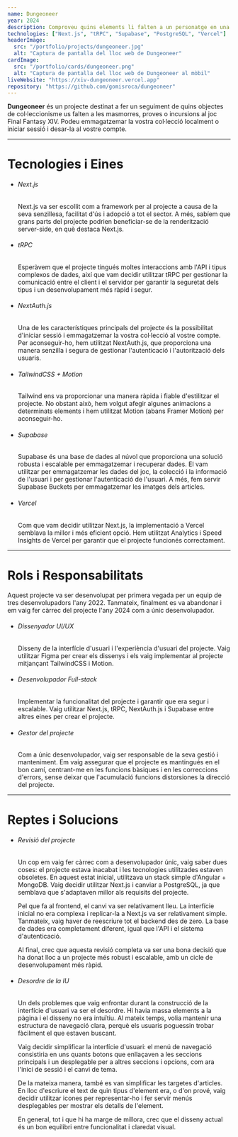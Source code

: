 ```yaml
---
name: Dungeoneer
year: 2024
description: Comproveu quins elements li falten a un personatge en una 'dungeon' o 'raid' a FFXIV.
technologies: ["Next.js", "tRPC", "Supabase", "PostgreSQL", "Vercel"]
headerImage:
  src: "/portfolio/projects/dungeoneer.jpg"
  alt: "Captura de pantalla del lloc web de Dungeoneer"
cardImage:
  src: "/portfolio/cards/dungeoneer.png"
  alt: "Captura de pantalla del lloc web de Dungeoneer al mòbil"
liveWebsite: "https://xiv-dungeoneer.vercel.app"
repository: "https://github.com/gomisroca/dungeoneer"
---
```


<strong>Dungeoneer</strong> és un projecte destinat a fer un seguiment de quins
objectes de col·leccionisme us falten a les masmorres, proves o incursions al
joc Final Fantasy XIV. Podeu emmagatzemar la vostra col·lecció localment o
iniciar sessió i desar-la al vostre compte.

<hr />

<h1 class="text-2xl">Tecnologies i Eines</h1>
<ul>
  <li>
    <h6 className="text-lg font-semibold">Next.js</h6>
    <p>
      Next.js va ser escollit com a framework per al projecte a causa de la seva
      senzillesa, facilitat d'ús i adopció a tot el sector. A més, sabíem que
      grans parts del projecte podrien beneficiar-se de la renderització
      server-side, en què destaca Next.js.
    </p>
  </li>
  <li>
    <h6 className="text-lg font-semibold">tRPC</h6>
    <p>
      Esperàvem que el projecte tingués moltes interaccions amb l'API i tipus
      complexos de dades, així que vam decidir utilitzar tRPC per gestionar la
      comunicació entre el client i el servidor per garantir la seguretat dels
      tipus i un desenvolupament més ràpid i segur.
    </p>
  </li>
  <li>
    <h6 className="text-lg font-semibold">NextAuth.js</h6>
    <p>
      Una de les característiques principals del projecte és la possibilitat
      d'iniciar sessió i emmagatzemar la vostra col·lecció al vostre compte. Per
      aconseguir-ho, hem utilitzat NextAuth.js, que proporciona una manera
      senzilla i segura de gestionar l'autenticació i l'autorització dels
      usuaris.
    </p>
  </li>
  <li>
    <h6 className="text-lg font-semibold">TailwindCSS + Motion</h6>
    <p>
      Tailwind ens va proporcionar una manera ràpida i fiable d'estilitzar el
      projecte. No obstant això, hem volgut afegir algunes animacions a
      determinats elements i hem utilitzat Motion (abans Framer Motion) per
      aconseguir-ho.
    </p>
  </li>
  <li>
    <h6 className="text-lg font-semibold">Supabase</h6>
    <p>
      Supabase és una base de dades al núvol que proporciona una solució robusta
      i escalable per emmagatzemar i recuperar dades. El vam utilitzar per
      emmagatzemar les dades del joc, la colecció i la informació de l'usuari i
      per gestionar l'autenticació de l'usuari. A més, fem servir Supabase
      Buckets per emmagatzemar les imatges dels articles.
    </p>
  </li>
  <li>
    <h6 className="text-lg font-semibold">Vercel</h6>
    <p>
      Com que vam decidir utilitzar Next.js, la implementació a Vercel semblava
      la millor i més eficient opció. Hem utilitzat Analytics i Speed Insights
      de Vercel per garantir que el projecte funcionés correctament.
    </p>
  </li>
</ul>

<hr />

<h1 class="text-2xl">Rols i Responsabilitats</h1>
Aquest projecte va ser desenvolupat per primera vegada per un equip de tres
desenvolupadors l'any 2022. Tanmateix, finalment es va abandonar i em vaig fer
càrrec del projecte l'any 2024 com a únic desenvolupador.
<ul>
  <li>
    <h6 className="text-lg font-semibold">Dissenyador UI/UX</h6>
    <p>
      Disseny de la interfície d'usuari i l'experiència d'usuari del projecte.
      Vaig utilitzar Figma per crear els dissenys i els vaig implementar al
      projecte mitjançant TailwindCSS i Motion.
    </p>
  </li>
  <li>
    <h6 className="text-lg font-semibold">Desenvolupador Full-stack</h6>
    <p>
      Implementar la funcionalitat del projecte i garantir que era segur i
      escalable. Vaig utilitzar Next.js, tRPC, NextAuth.js i Supabase entre
      altres eines per crear el projecte.
    </p>
  </li>
  <li>
    <h6 className="text-lg font-semibold">Gestor del projecte</h6>
    <p>
      Com a únic desenvolupador, vaig ser responsable de la seva gestió i
      manteniment. Em vaig assegurar que el projecte es mantingués en el bon
      camí, centrant-me en les funcions bàsiques i en les correccions d'errors,
      sense deixar que l'acumulació funcions distorsiones la direcció del
      projecte.
    </p>
  </li>
</ul>

<hr />

<h1 class="text-2xl">Reptes i Solucions</h1>
<ul>
  <li>
    <h6 className="text-lg font-semibold">Revisió del projecte</h6>
    <p>
      Un cop em vaig fer càrrec com a desenvolupador únic, vaig saber dues
      coses: el projecte estava inacabat i les tecnologies utilitzades estaven
      obsoletes. En aquest estat inicial, utilitzava un stack simple d'Angular +
      MongoDB. Vaig decidir utilitzar Next.js i canviar a PostgreSQL, ja que
      semblava que s'adaptaven millor als requisits del projecte.
    </p>
    <p>
      Pel que fa al frontend, el canvi va ser relativament lleu. La interfície
      inicial no era complexa i replicar-la a Next.js va ser relativament
      simple. Tanmateix, vaig haver de reescriure tot el backend des de zero. La
      base de dades era completament diferent, igual que l'API i el sistema
      d'autenticació.
    </p>
    <p>
      Al final, crec que aquesta revisió completa va ser una bona decisió que ha
      donat lloc a un projecte més robust i escalable, amb un cicle de
      desenvolupament més ràpid.
    </p>
  </li>
  <li>
    <h6 className="text-lg font-semibold">Desordre de la IU</h6>
    <p>
      Un dels problemes que vaig enfrontar durant la construcció de la
      interfície d'usuari va ser el desordre. Hi havia massa elements a la
      pàgina i el disseny no era intuïtiu. Al mateix temps, volia mantenir una
      estructura de navegació clara, perquè els usuaris poguessin trobar
      fàcilment el que estaven buscant.
    </p>
    <p>
      Vaig decidir simplificar la interfície d'usuari: el menú de navegació
      consistiria en uns quants botons que enllaçaven a les seccions principals
      i un desplegable per a altres seccions i opcions, com ara l'inici de
      sessió i el canvi de tema.
    </p>
    <p>
      De la mateixa manera, també es van simplificar les targetes d'articles. En
      lloc d'escriure el text de quin tipus d'element era, o d'on prové, vaig
      decidir utilitzar icones per representar-ho i fer servir menús
      desplegables per mostrar els detalls de l'element.
    </p>
    <p>
      En general, tot i que hi ha marge de millora, crec que el disseny actual
      és un bon equilibri entre funcionalitat i claredat visual.
    </p>
  </li>
</ul>
